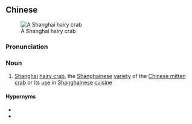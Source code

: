==Chinese==
{{zh-forms|[[Shanghai]]|{{nowrap|[[mitten crab]]}}<br>{{nowrap|[[hairy crab]]}}|type=22}}
{{wikipedia|Shanghai hairy crab}}
{{wikipedia|中華絨螯蟹|lang=zh}}
[[Image:EriocheirSinensis1.jpg|right|thumb|A Shanghai hairy crab]]

===Pronunciation===
{{zh-pron
|m=Shànghǎi máoxiè
|cat=n
}}

===Noun===
{{zh-noun}}
# [[Shanghai]] [[hairy crab]], the [[Shanghainese]] [[variety]] of the [[Chinese mitten crab]] or its [[use]] in [[Shanghainese]] [[cuisine]]

====Hypernyms====
* {{zh-l|毛蟹}}
* {{zh-l|大閘蟹}}

{{zh-cat|Crabs|Foods}}